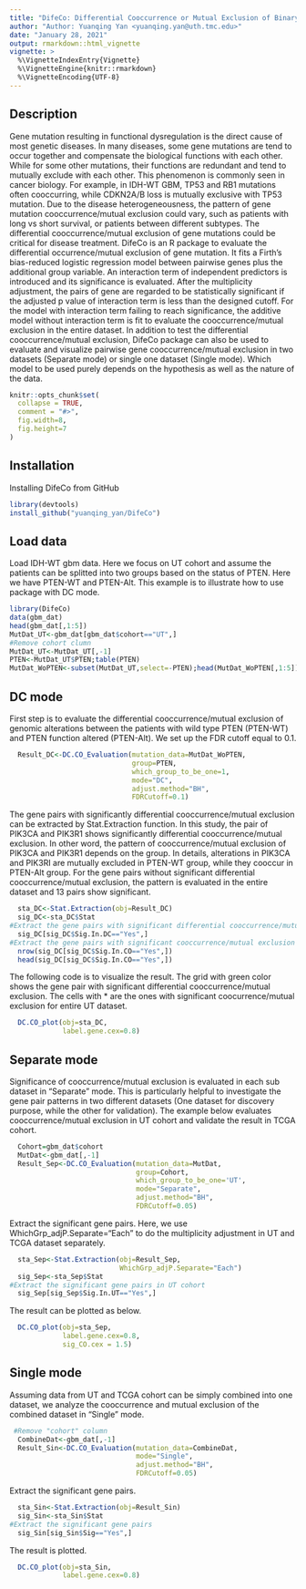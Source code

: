 ```yaml
---
title: "DifeCo: Differential Cooccurrence or Mutual Exclusion of Binary Genomic Alteration Data"
author: "Author: Yuanqing Yan <yuanqing.yan@uth.tmc.edu>"
date: "January 28, 2021"
output: rmarkdown::html_vignette
vignette: >
  %\VignetteIndexEntry{Vignette}
  %\VignetteEngine{knitr::rmarkdown}
  %\VignetteEncoding{UTF-8}
---
```

## Description
Gene mutation resulting in functional dysregulation is the direct cause of most genetic diseases. In many diseases, some gene mutations are tend to occur together and compensate the biological functions with each other. While for some other mutations, their functions are redundant and tend to mutually exclude with each other. This phenomenon is commonly seen in cancer biology. For example, in IDH-WT GBM, TP53 and RB1 mutations often cooccurring, while CDKN2A/B loss is mutually exclusive with TP53 mutation. Due to the disease heterogeneousness, the pattern of gene mutation cooccurrence/mutual exclusion could vary, such as patients with long vs short survival, or patients between different subtypes. The differential cooccurrence/mutual exclusion of gene mutations could be critical for disease treatment. DifeCo is an R package to evaluate the differential occurrence/mutual exclusion of gene mutation. It fits a Firth's bias-reduced logistic regression model between pairwise genes plus the additional group variable. An interaction term of independent predictors is introduced and its significance is evaluated. After the multiplicity adjustment, the pairs of gene are regarded to be statistically significant if the adjusted p value of interaction term is less than the designed cutoff. For the model with interaction term failing to reach significance, the additive model without interaction term is fit to evaluate the cooccurrence/mutual exclusion in the entire dataset. In addition to test the differential cooccurrence/mutual exclusion, DifeCo package can also be used to evaluate and visualize pairwise gene cooccurrence/mutual exclusion in two datasets (Separate mode) or single one dataset (Single mode). Which model to be used purely depends on the hypothesis as well as the nature of the data.
 

```r
knitr::opts_chunk$set(
  collapse = TRUE,
  comment = "#>",
  fig.width=8, 
  fig.height=7
)
```

## Installation
Installing DifeCo from GitHub
```r
library(devtools)
install_github("yuanqing_yan/DifeCo")
```
## Load data
Load IDH-WT gbm data. Here we focus on UT cohort and assume the patients can be splitted into two groups based on the status of PTEN. Here we have PTEN-WT and PTEN-Alt. This example is to illustrate how to use package with DC mode. 
```r
library(DifeCo)
data(gbm_dat)
head(gbm_dat[,1:5])
MutDat_UT<-gbm_dat[gbm_dat$cohort=="UT",]
#Remove cohort clumn
MutDat_UT<-MutDat_UT[,-1]
PTEN<-MutDat_UT$PTEN;table(PTEN)
MutDat_WoPTEN<-subset(MutDat_UT,select=-PTEN);head(MutDat_WoPTEN[,1:5])

```
## DC mode
First step is to evaluate the differential cooccurrence/mutual exclusion of genomic alterations between the patients with wild type PTEN (PTEN-WT) and PTEN function altered (PTEN-Alt). We set up the FDR cutoff equal to 0.1. 
```r
  Result_DC<-DC.CO_Evaluation(mutation_data=MutDat_WoPTEN,
                              group=PTEN,
                              which_group_to_be_one=1,
                              mode="DC",
                              adjust.method="BH",
                              FDRCutoff=0.1)
```
The gene pairs with significantly differential cooccurrence/mutual exclusion can be extracted by Stat.Extraction function. In this study, the pair of PIK3CA and PIK3R1 shows significantly differential cooccurrence/mutual exclusion. In other word, the pattern of cooccurrence/mutual exclusion of PIK3CA and PIK3R1 depends on the group. In details, alterations in PIK3CA and PIK3RI are mutually excluded in PTEN-WT group, while they cooccur in PTEN-Alt group. For the gene pairs without significant differential cooccurrence/mutual exclusion, the pattern is evaluated in the entire dataset and 13 pairs show significant.
```r
  sta_DC<-Stat.Extraction(obj=Result_DC)
  sig_DC<-sta_DC$Stat
#Extract the gene pairs with significant differential cooccurrence/mutual exclusion
  sig_DC[sig_DC$Sig.In.DC=="Yes",]
#Extract the gene pairs with significant cooccurrence/mutual exclusion in UT chort dataset
  nrow(sig_DC[sig_DC$Sig.In.CO=="Yes",])
  head(sig_DC[sig_DC$Sig.In.CO=="Yes",])
```
The following code is to visualize the result. The grid with green color shows the gene pair with significant differential cooccurrence/mutual exclusion. The cells with * are the ones with significant coocurrence/mutual exclusion for entire UT dataset.
```r
  DC.CO_plot(obj=sta_DC,
             label.gene.cex=0.8)
```

## Separate mode
Significance of cooccurrence/mutual exclusion is evaluated in each sub dataset in "Separate" mode. This is particularly helpful to investigate the gene pair patterns in two different datasets (One dataset for discovery purpose, while the other for validation). The example below evaluates cooccurrence/mutual exclusion in UT cohort and validate the result in TCGA cohort. 
```r
  Cohort=gbm_dat$cohort
  MutDat<-gbm_dat[,-1]
  Result_Sep<-DC.CO_Evaluation(mutation_data=MutDat,
                               group=Cohort,
                               which_group_to_be_one='UT',
                               mode="Separate",
                               adjust.method="BH",
                               FDRCutoff=0.05)
```
Extract the significant gene pairs. Here, we use WhichGrp_adjP.Separate="Each" to do the multiplicity adjustment in UT and TCGA dataset separately.
```r
  sta_Sep<-Stat.Extraction(obj=Result_Sep,
                           WhichGrp_adjP.Separate="Each")
  sig_Sep<-sta_Sep$Stat
#Extract the significant gene pairs in UT cohort
  sig_Sep[sig_Sep$Sig.In.UT=="Yes",]
```
The result can be plotted as below.
```r
  DC.CO_plot(obj=sta_Sep,
             label.gene.cex=0.8,
             sig_CO.cex = 1.5)
```


## Single mode
Assuming data from UT and TCGA cohort can be simply combined into one dataset, we analyze the cooccurrence and mutual exclusion of the combined dataset in "Single" mode.
```r
 #Remove "cohort" column
  CombineDat<-gbm_dat[,-1]
  Result_Sin<-DC.CO_Evaluation(mutation_data=CombineDat,
                               mode="Single",
                               adjust.method="BH",
                               FDRCutoff=0.05)
```
Extract the significant gene pairs.
```r
  sta_Sin<-Stat.Extraction(obj=Result_Sin)
  sig_Sin<-sta_Sin$Stat
#Extract the significant gene pairs
  sig_Sin[sig_Sin$Sig=="Yes",]
```
The result is plotted.
```r
  DC.CO_plot(obj=sta_Sin,
             label.gene.cex=0.8)
```
